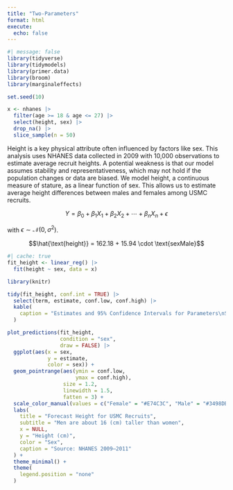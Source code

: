 ```yaml
---
title: "Two-Parameters"
format: html
execute: 
  echo: false
---
```



```r
#| message: false
library(tidyverse)
library(tidymodels)
library(primer.data)
library(broom)
library(marginaleffects)
```

```r
set.seed(10)

x <- nhanes |>
  filter(age >= 18 & age <= 27) |>
  select(height, sex) |>
  drop_na() |>
  slice_sample(n = 50) 
```

Height is a key physical attribute often influenced by factors like sex. This analysis uses NHANES data collected in 2009 with 10,000 observations to estimate average recruit heights. A potential weakness is that our model assumes stability and representativeness, which may not hold if the population changes or data are biased. We model height, a continuous measure of stature, as a linear function of sex. This allows us to estimate average height differences between males and females among USMC recruits.



$$Y = \beta_0 + \beta_1 X_1 + \beta_2 X_2 + \cdots + \beta_n X_n + \epsilon$$

with $\epsilon \sim \mathcal{N}(0, \sigma^2)$.

$$\hat{\text{height}} = 162.18 + 15.94 \cdot \text{sexMale}$$


```r
#| cache: true
fit_height <- linear_reg() |>
  fit(height ~ sex, data = x)
```


```r
library(knitr)

tidy(fit_height, conf.int = TRUE) |>
  select(term, estimate, conf.low, conf.high) |>
  kable(
    caption = "Estimates and 95% Confidence Intervals for Parameters\nSource: NHANES 2009–2011"
  )
```


```r
plot_predictions(fit_height, 
                 condition = "sex",
                 draw = FALSE) |> 
  ggplot(aes(x = sex, 
             y = estimate, 
             color = sex)) +
  geom_pointrange(aes(ymin = conf.low, 
                      ymax = conf.high),
                  size = 1.2, 
                  linewidth = 1.5,
                  fatten = 3) +
  scale_color_manual(values = c("Female" = "#E74C3C", "Male" = "#3498DB")) +
  labs(
    title = "Forecast Height for USMC Recruits",
    subtitle = "Men are about 16 (cm) taller than women",
    x = NULL,
    y = "Height (cm)",
    color = "Sex",
    caption = "Source: NHANES 2009–2011"
  ) +
  theme_minimal() +
  theme(
    legend.position = "none"
  )

```
